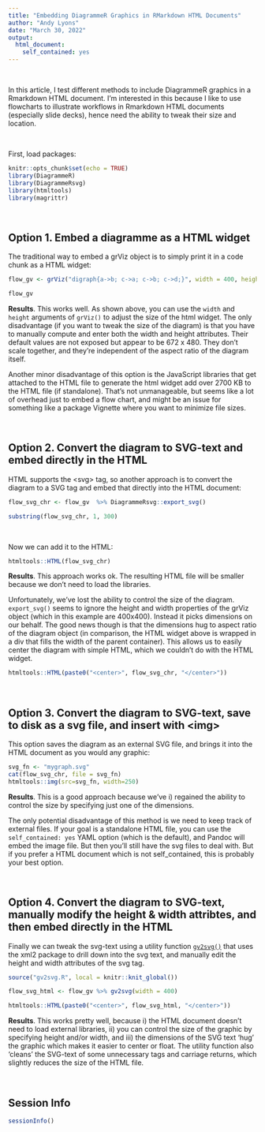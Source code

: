 ```yaml
---
title: "Embedding DiagrammeR Graphics in RMarkdown HTML Documents"
author: "Andy Lyons"
date: "March 30, 2022"
output: 
  html_document: 
    self_contained: yes
---
```


\

In this article, I test different methods to include DiagrammeR graphics in a Rmarkdown HTML document. I'm interested in this because I like to use flowcharts to illustrate workflows in Rmarkdown HTML documents (especially slide decks), hence need the ability to tweak their size and location.

\

First, load packages:

```r
knitr::opts_chunk$set(echo = TRUE)
library(DiagrammeR)
library(DiagrammeRsvg)
library(htmltools)
library(magrittr)
```

\

## Option 1. Embed a diagramme as a HTML widget

The traditional way to embed a grViz object is to simply print it in a code chunk as a HTML widget:

```r
flow_gv <- grViz("digraph{a->b; c->a; c->b; c->d;}", width = 400, height = 400)

flow_gv
```

**Results**. This works well. As shown above, you can use the `width` and `height` arguments of `grViz()` to adjust the size of the html widget. The only disadvantage (if you want to tweak the size of the diagram) is that you have to manually compute and enter both the width and height attributes. Their default values are not exposed but appear to be 672 x 480. They don't scale together, and they're independent of the aspect ratio of the diagram itself.

Another minor disadvantage of this option is the JavaScript libraries that get attached to the HTML file to generate the html widget add over 2700 KB to the HTML file (if standalone). That's not unmanageable, but seems like a lot of overhead just to embed a flow chart, and might be an issue for something like a package Vignette where you want to minimize file sizes.

\

## Option 2. Convert the diagram to SVG-text and embed directly in the HTML

HTML supports the \<svg\> tag, so another approach is to convert the diagram to a SVG tag and embed that directly into the HTML document:

```r
flow_svg_chr <- flow_gv  %>% DiagrammeRsvg::export_svg()

substring(flow_svg_chr, 1, 300)
```

\

Now we can add it to the HTML:

```r
htmltools::HTML(flow_svg_chr)
```

**Results**. This approach works ok. The resulting HTML file will be smaller because we don't need to load the libraries. 

Unfortunately, we've lost the ability to control the size of the diagram. `export_svg()` seems to ignore the height and width properties of the grViz object (which in this example are 400x400). Instead it picks dimensions on our behalf. The good news though is that the dimensions hug to aspect ratio of the diagram object (in comparison, the HTML widget above is wrapped in a div that fills the width of the parent container). This allows us to easily center the diagram with simple HTML, which we couldn't do with the HTML widget.

```r
htmltools::HTML(paste0("<center>", flow_svg_chr, "</center>"))
```


\

## Option 3. Convert the diagram to SVG-text, save to disk as a svg file, and insert with \<img\> 

This option saves the diagram as an external SVG file, and brings it into the HTML document as you would any graphic:

```r
svg_fn <- "mygraph.svg"
cat(flow_svg_chr, file = svg_fn)
htmltools::img(src=svg_fn, width=250)
```

**Results**. This is a good approach because we've i) regained the ability to control the size by specifying just one of the dimensions.

The only potential disadvantage of this method is we need to keep track of external files. If your goal is a standalone HTML file, you can use the `self_contained: yes` YAML option (which is the default), and Pandoc will embed the image file. But then you'll still have the svg files to deal with. But if you prefer a HTML document which is not self_contained, this is probably your best option.

\

## Option 4. Convert the diagram to SVG-text, manually modify the height & width attribtes, and then embed directly in the HTML

Finally we can tweak the svg-text using a utility function [`gv2svg()`](gv2svg.R) that uses the xml2 package to drill down into the svg text, and manually edit the height and width attributes of the svg tag.

```r
source("gv2svg.R", local = knitr::knit_global())

flow_svg_html <- flow_gv %>% gv2svg(width = 400) 

htmltools::HTML(paste0("<center>", flow_svg_html, "</center>"))

```

**Results**. This works pretty well, because i) the HTML document doesn't need to load external libraries, ii) you can control the size of the graphic by specifying height and/or width, and iii) the dimensions of the SVG text 'hug' the graphic which makes it easier to center or float. The utility function also 'cleans' the SVG-text of some unnecessary tags and carriage returns, which slightly reduces the size of the HTML file.

\

## Session Info

```r
sessionInfo()
```

